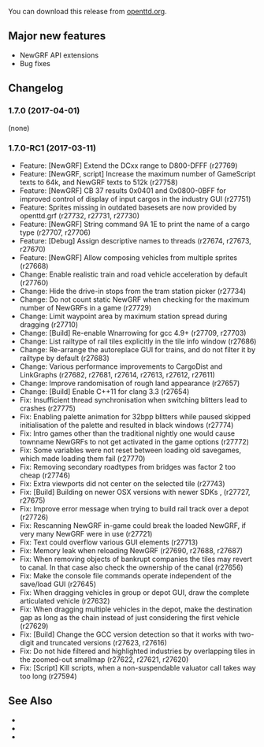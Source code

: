 {{en/-}}
{{en/OTTDVersions}}

{{release|prev=OpenTTD 1.6.1|next=OpenTTD 1.7.1|date=2017-04-01}}

You can download this release from [http://www.openttd.org/en/download-stable/1.7.0 openttd.org].

==Major new features==
* NewGRF API extensions
* Bug fixes

==Changelog==
=== 1.7.0 (2017-04-01) ===
(none)


=== 1.7.0-RC1 (2017-03-11) ===
* Feature: [NewGRF] Extend the DCxx range to D800-DFFF (r27769)
* Feature: [NewGRF, script] Increase the maximum number of GameScript texts to 64k, and NewGRF texts to 512k (r27758)
* Feature: [NewGRF] CB 37 results 0x0401 and 0x0800-0BFF for improved control of display of input cargos in the industry GUI (r27751)
* Feature: Sprites missing in outdated basesets are now provided by openttd.grf (r27732, r27731, r27730)
* Feature: [NewGRF] String command 9A 1E to print the name of a cargo type (r27707, r27706)
* Feature: [Debug] Assign descriptive names to threads {{en/Flyspray|6471}} (r27674, r27673, r27670)
* Feature: [NewGRF] Allow composing vehicles from multiple sprites (r27668)
* Change: Enable realistic train and road vehicle acceleration by default (r27760)
* Change: Hide the drive-in stops from the tram station picker (r27734)
* Change: Do not count static NewGRF when checking for the maximum number of NewGRFs in a game (r27729)
* Change: Limit waypoint area by maximum station spread during dragging (r27710)
* Change: [Build] Re-enable Wnarrowing for gcc 4.9+ {{en/Flyspray|6532}} (r27709, r27703)
* Change: List railtype of rail tiles explicitly in the tile info window (r27686)
* Change: Re-arrange the autoreplace GUI for trains, and do not filter it by railtype by default (r27683)
* Change: Various performance improvements to CargoDist and LinkGraphs (r27682, r27681, r27614, r27613, r27612, r27611)
* Change: Improve randomisation of rough land appearance (r27657)
* Change: [Build] Enable C++11 for clang 3.3 (r27654)
* Fix: Insufficient thread synchronisation when switching blitters lead to crashes {{en/Flyspray|6510}} (r27775)
* Fix: Enabling palette animation for 32bpp blitters while paused skipped initialisation of the palette and resulted in black windows {{en/Flyspray|5889}} (r27774)
* Fix: Intro games other than the traditional nightly one would cause townname NewGRFs to not get activated in the game options {{en/Flyspray|5819}} (r27772)
* Fix: Some variables were not reset between loading old savegames, which made loading them fail {{en/Flyspray|6540}} (r27770)
* Fix: Removing secondary roadtypes from bridges was factor 2 too cheap {{en/Flyspray|6538}} (r27746)
* Fix: Extra viewports did not center on the selected tile {{en/Flyspray|6537}} (r27743)
* Fix: [Build] Building on newer OSX versions with newer SDKs {{en/Flyspray|6295}}, {{en/Flyspray|6502}} (r27727, r27675)
* Fix: Improve error message when trying to build rail track over a depot  (r27726)
* Fix: Rescanning NewGRF in-game could break the loaded NewGRF, if very many NewGRF were in use (r27721)
* Fix: Text could overflow various GUI elements {{en/Flyspray|6527}} (r27713)
* Fix: Memory leak when reloading NewGRF (r27690, r27688, r27687)
* Fix: When removing objects of bankrupt companies the tiles may revert to canal. In that case also check the ownership of the canal {{en/Flyspray|6511}} (r27656)
* Fix: Make the console file commands operate independent of the save/load GUI (r27645)
* Fix: When dragging vehicles in group or depot GUI, draw the complete articulated vehicle (r27632)
* Fix: When dragging multiple vehicles in the depot, make the destination gap as long as the chain instead of just considering the first vehicle (r27629)
* Fix: [Build] Change the GCC version detection so that it works with two-digit and truncated versions {{en/Flyspray|6487}} (r27623, r27616)
* Fix: Do not hide filtered and highlighted industries by overlapping tiles in the zoomed-out smallmap (r27622, r27621, r27620)
* Fix: [Script] Kill scripts, when a non-suspendable valuator call takes way too long {{en/Flyspray|6473}} (r27594)

==See Also==
* {{en/Forum|topic=76150|Forum topic for 1.7.0}}
* {{en/OTTDNewsArticle|229|The 1.7.0 news article}}
* {{en/OTTDNewsArticle|228|The 1.7.0-RC1 news article}}